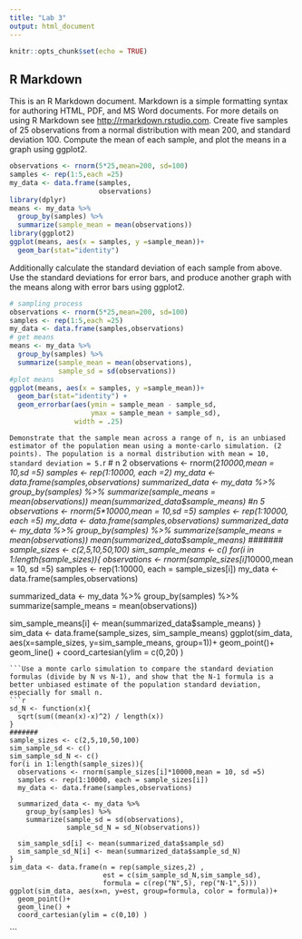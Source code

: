 ```yaml
---
title: "Lab 3"
output: html_document
---
```


```r
knitr::opts_chunk$set(echo = TRUE)
```

## R Markdown

This is an R Markdown document. Markdown is a simple formatting syntax for authoring HTML, PDF, and MS Word documents. For more details on using R Markdown see <http://rmarkdown.rstudio.com>.
Create five samples of 25 observations from a normal distribution with mean 200, and standard deviation 100. Compute the mean of each sample, and plot the means in a graph using ggplot2.
```r
observations <- rnorm(5*25,mean=200, sd=100)
samples <- rep(1:5,each =25)
my_data <- data.frame(samples,
                      observations)
library(dplyr)
means <- my_data %>%
  group_by(samples) %>%
  summarize(sample_mean = mean(observations))
library(ggplot2)
ggplot(means, aes(x = samples, y =sample_mean))+
  geom_bar(stat="identity")
```
Additionally calculate the standard deviation of each sample from above. Use the standard deviations for error bars, and produce another graph with the means along with error bars using ggplot2.
```r
# sampling process
observations <- rnorm(5*25,mean=200, sd=100)
samples <- rep(1:5,each =25)
my_data <- data.frame(samples,observations)
# get means
means <- my_data %>%
  group_by(samples) %>%
  summarize(sample_mean = mean(observations),
            sample_sd = sd(observations))
#plot means
ggplot(means, aes(x = samples, y =sample_mean))+
  geom_bar(stat="identity") +
  geom_errorbar(aes(ymin = sample_mean - sample_sd,
                    ymax = sample_mean + sample_sd),
                width = .25)
```
```Demonstrate that the sample mean across a range of n, is an unbiased estimator of the population mean using a monte-carlo simulation. (2 points).
The population is a normal distribution with mean = 10, standard deviation = 5.
```r

# n 2
observations <- rnorm(2*10000,mean = 10,sd =5)
samples <- rep(1:10000, each =2)
my_data <- data.frame(samples,observations)
summarized_data <- my_data %>%
  group_by(samples) %>%
  summarize(sample_means = mean(observations))
mean(summarized_data$sample_means)
#n 5
observations <- rnorm(5*10000,mean = 10,sd =5)
samples <- rep(1:10000, each =5)
my_data <- data.frame(samples,observations)
summarized_data <- my_data %>%
  group_by(samples) %>%
  summarize(sample_means = mean(observations))
mean(summarized_data$sample_means)
#######
sample_sizes <- c(2,5,10,50,100)
sim_sample_means <- c()
for(i in 1:length(sample_sizes)){
  observations <- rnorm(sample_sizes[i]*10000,mean = 10, sd =5)
  samples <- rep(1:10000, each = sample_sizes[i])
  my_data <- data.frame(samples,observations)
  
  summarized_data <- my_data %>%
    group_by(samples) %>%
    summarize(sample_means = mean(observations))
  
  sim_sample_means[i] <- mean(summarized_data$sample_means)
}
sim_data <- data.frame(sample_sizes, sim_sample_means)
ggplot(sim_data, aes(x=sample_sizes, y=sim_sample_means, group=1))+
  geom_point()+
  geom_line() +
  coord_cartesian(ylim = c(0,20) )
```
```Use a monte carlo simulation to compare the standard deviation formulas (divide by N vs N-1), and show that the N-1 formula is a better unbiased estimate of the population standard deviation, especially for small n.
```r
sd_N <- function(x){
  sqrt(sum((mean(x)-x)^2) / length(x))
}
#######
sample_sizes <- c(2,5,10,50,100)
sim_sample_sd <- c()
sim_sample_sd_N <- c()
for(i in 1:length(sample_sizes)){
  observations <- rnorm(sample_sizes[i]*10000,mean = 10, sd =5)
  samples <- rep(1:10000, each = sample_sizes[i])
  my_data <- data.frame(samples,observations)
  
  summarized_data <- my_data %>%
    group_by(samples) %>%
    summarize(sample_sd = sd(observations),
              sample_sd_N = sd_N(observations))
  
  sim_sample_sd[i] <- mean(summarized_data$sample_sd)
  sim_sample_sd_N[i] <- mean(summarized_data$sample_sd_N)
}
sim_data <- data.frame(n = rep(sample_sizes,2) ,
                       est = c(sim_sample_sd_N,sim_sample_sd),
                       formula = c(rep("N",5), rep("N-1",5)))
ggplot(sim_data, aes(x=n, y=est, group=formula, color = formula))+
  geom_point()+
  geom_line() +
  coord_cartesian(ylim = c(0,10) )
```
```



